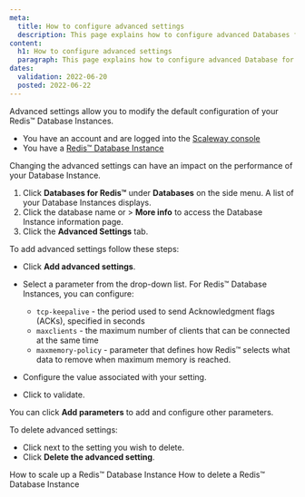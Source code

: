 ```yaml
---
meta:
  title: How to configure advanced settings  
  description: This page explains how to configure advanced Databases for Redis™ settings 
content:
  h1: How to configure advanced settings 
  paragraph: This page explains how to configure advanced Database for Redis™ settings 
dates:
  validation: 2022-06-20
  posted: 2022-06-22
---
```


Advanced settings allow you to modify the default configuration of your Redis™ Database Instances. 

<Message type="requirement">

- You have an account and are logged into the [Scaleway console](https://console.scaleway.com)
- You have a [Redis™ Database Instance](/databases/databases-for-redis/quickstart)

</Message>

<Message type="important">

Changing the advanced settings can have an impact on the performance of your Database Instance.

</Message>

1. Click **Databases for Redis™** under **Databases** on the side menu. A list of your Database Instances displays.
2. Click the database name or <Icon name="more" /> > **More info** to access the Database Instance information page.
3. Click the **Advanced Settings** tab. 

To add advanced settings follow these steps:

- Click **Add advanced settings**.
- Select a parameter from the drop-down list. For Redis™ Database Instances, you can configure:

  - `tcp-keepalive` - the period used to send Acknowledgment flags (ACKs), specified in seconds
  - `maxclients` - the maximum number of clients that can be connected at the same time
  - `maxmemory-policy` - parameter that defines how Redis™ selects what data to remove when maximum memory is reached. 

- Configure the value associated with your setting.
- Click <Icon name="validate" /> to validate.

You can click **Add parameters** to add and configure other parameters. 

To delete advanced settings: 
- Click <Icon name="delete" /> next to the setting you wish to delete. 
- Click **Delete the advanced setting**.

<Navigation title="See Also">
  <PreviousButton to="/databases/databases-for-redis/how-to/scale-up-a-database-for-redis">How to scale up a Redis™ Database Instance</PreviousButton>
  <NextButton to="/databases/databases-for-redis/how-to/delete-a-database-for-redis">How to delete a Redis™ Database Instance</NextButton>
</Navigation>
